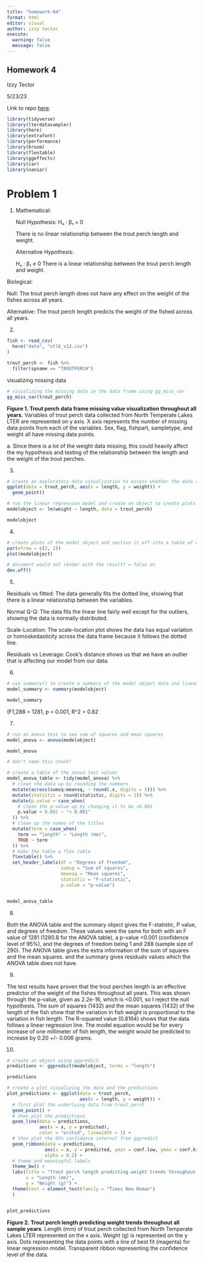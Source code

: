 ```yaml
---
title: "homework-04"
format: html
editor: visual
author: izzy tector
execute: 
  warning: false
  message: false
---
```


## Homework 4

Izzy Tector

5/23/23

Link to repo [here](https://github.com/itector/ENVS-193DS_homework-04_tector-izzy.git).

```r
library(tidyverse)
library(lterdatasampler)
library(here)
library(extrafont)
library(performance)
library(broom)
library(flextable)
library(ggeffects)
library(car)
library(naniar)
```

# Problem 1

1.  Mathematical:

    Null Hypothesis:
    Hₒ : β₁ = 0

    There is no linear relationship between the trout perch length and weight.

    Alternative Hypothesis:

    Hₐ : β₁ ≠ 0
    There is a linear relationship between the trout perch length and weight.

Biological:

Null: The trout perch length does not have any effect on the weight of the fishes across all years.

Alternative: The trout perch length predicts the weight of the fished across all years.

2.  

```r
fish <- read_csv(
  here("data", "ntl6_v12.csv")
)
```

```r
trout_perch <- fish %>% 
  filter(spname == "TROUTPERCH")
```

visualizing missing data

```r
# visualizing the missing data in the data frame using gg_miss_var
gg_miss_var(trout_perch)
```

**Figure 1. Trout perch data frame missing value visualization throughout all years.** Variables of trout perch data collected from North Temperate Lakes LTER are represented on y axis. X axis represents the number of missing data points from each of the variables. Sex, flag, fishpart, sampletype, and weight all have missing data points.

a\. Since there is a lot of the weight data missing, this could heavily affect the my hypothesis and testing of the relationship between the length and the weight of the trout perches.

3.  

```r
# create an exploratory data visualization to assess whether the data could have a linear relationship
ggplot(data = trout_perch, aes(x = length, y = weight)) +
  geom_point()
```

```r
# run the linear regression model and create an object to create plots out of
modelobject <- lm(weight ~ length, data = trout_perch)

modelobject
```

4.  

```r
# create plots of the model object and section it off into a table of 4 plots
par(mfrow = c(2, 2))
plot(modelobject)
```

```r
# document would not render with the resultf = false on
dev.off()
```

5.  

Residuals vs fitted: The data generally fits the dotted line, showing that there is a linear relationship between the variables.

Normal Q-Q: The data fits the linear line fairly well except for the outliers, showing the data is normally distributed.

Scale-Location: The scale-location plot shows the data has equal variation or homoskedasticity across the data frame because it follows the dotted line.

Residuals vs Leverage: Cook's distance shows us that we have an outlier that is affecting our model from our data.

6.  

```r
# use summary() to create a summary of the model object data and linear regression model
model_summary <- summary(modelobject)

model_summary
```

(F1,288 = 1281, p \< 0.001, R\^2 = 0.82

7.  

```r
# run an anova test to see sum of squares and mean squares
model_anova <- anova(modelobject)

model_anova
```

```r
# don't name this chunk!

# create a table of the anova test values
model_anova_table <- tidy(model_anova) %>% 
  # clean the data up by rounding the numbers
  mutate(across(sumsq:meansq, ~ round(.x, digits = 5))) %>% 
  mutate(statistic = round(statistic, digits = 1)) %>% 
  mutate(p.value = case_when(
    # clean the p-value up by changing it to be <0.001
    p.value < 0.001 ~ "< 0.001"
  )) %>% 
  # clean up the names of the titles
  mutate(term = case_when(
    term == "length" ~ "Length (mm)",
    TRUE ~ term
  )) %>% 
  # make the table a flex table
  flextable() %>% 
  set_header_labels(df = "Degrees of Freedom", 
                    sumsq = "Sum of squares",
                    meansq = "Mean squares",
                    statistic = "F-statistic",
                    p.value = "p-value")


model_anova_table
```

8.  

Both the ANOVA table and the summary object gives the F-statistic, P value, and degrees of freedom. These values were the same for both with an F value of 1281 (1280.8 for the ANOVA table), a p-value \<0.001 (confidence level of 95%), and the degrees of freedom being 1 and 288 (sample size of 290). The ANOVA table gives the extra information of the sum of squares and the mean squares. and the summary gives residuals values which the ANOVA table does not have.

9.  

The test results have proven that the trout perches length is an effective predictor of the weight of the fishes throughout all years. This was shown through the p-value, given as 2.2e-16, which is \<0.001, so I reject the null hypothesis. The sum of squares (1432) and the mean squares (1432) of the length of the fish show that the variation in fish weight is proportional to the variation in fish length. The R-squared value (0.8164) shows that the data follows a linear regression line. The model equation would be for every increase of one millimeter of fish length, the weight would be predicted to increase by 0.20 +/- 0.006 grams.

10. 

```r
# create an object using ggpredict
predictions <- ggpredict(modelobject, terms = "length")

predictions
```

```r
# create a plot visualizing the data and the predictions
plot_predictions <- ggplot(data = trout_perch, 
                           aes(x = length, y = weight)) +
  # first plot the underlying data from trout_perch
  geom_point() +
  # then plot the predictions
  geom_line(data = predictions, 
            aes(x = x, y = predicted), 
            color = "orchid", linewidth = 1) +
  # then plot the 95% confidence interval from ggpredict
  geom_ribbon(data = predictions, 
              aes(x = x, y = predicted, ymin = conf.low, ymax = conf.high), 
              alpha = 0.2) +
  # theme and meaningful labels
  theme_bw() +
  labs(title = "Trout perch length predicting weight trends throughout all sample years", 
       x = "Length (mm)",
       y = "Weight (g)") + 
  theme(text = element_text(family = "Times New Roman")
  )


plot_predictions
```

**Figure 2. Trout perch length predicting weight trends throughout all sample years**. Length (mm) of trout perch collected from North Temperate Lakes LTER represented on the x axis. Weight (g) is represented on the y axis. Dots representing the data points with a line of best fit (magenta) for linear regression model. Transparent ribbon representing the confidence level of the data.
